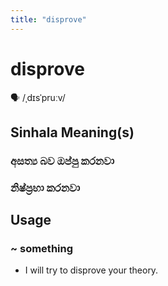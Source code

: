 ```yaml
---
title: "disprove"
---
```


# disprove

🗣️ /ˌdɪsˈpruːv/

## Sinhala Meaning(s)

### අසත්‍ය බව ඔප්පු කරනවා
### නිෂ්ප්‍රභා කරනවා

## Usage

### ~ something

- I will try to disprove your theory.

